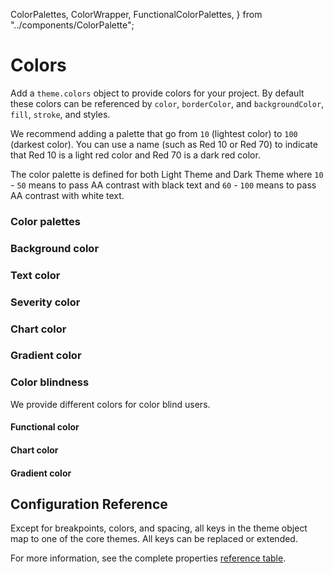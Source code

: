   ColorPalettes,
  ColorWrapper,
  FunctionalColorPalettes,
} from "../components/ColorPalette";

# Colors

Add a `theme.colors` object to provide colors for your project. By default these colors can be referenced by `color`, `borderColor`, and `backgroundColor`, `fill`, `stroke`, and styles.

We recommend adding a palette that go from `10` (lightest color) to `100` (darkest color). You can use a name (such as Red 10 or Red 70) to indicate that Red 10 is a light red color and Red 70 is a dark red color.

The color palette  is defined for both Light Theme and Dark Theme where `10` - `50` means to pass AA contrast with black text and  `60` - `100` means to pass AA contrast with white text.

<ThemeParser theme="colors" />

### Color palettes

<ColorWrapper>
  <ColorPalettes hue="red" />
  <ColorPalettes hue="magenta" />
  <ColorPalettes hue="purple" />
  <ColorPalettes hue="blue" />
  <ColorPalettes hue="green" />
  <ColorPalettes hue="teal" />
  <ColorPalettes hue="cyan" />
  <ColorPalettes hue="gray" />
</ColorWrapper>

### Background color

<ThemeParser mode="light" theme="background" />
<ThemeParser mode="dark" theme="background" />

<FunctionalColorPalettes mode="light" palette="background" />
<FunctionalColorPalettes mode="dark" palette="background" />

### Text color

<ThemeParser mode="light" theme="text" />
<ThemeParser mode="dark" theme="text" />

<FunctionalColorPalettes mode="light" palette="text" />
<FunctionalColorPalettes mode="dark" palette="text" />

### Severity color

<ThemeParser mode="light" theme="severity" />
<ThemeParser mode="dark" theme="severity" />

<FunctionalColorPalettes mode="light" palette="severity" />
<FunctionalColorPalettes mode="dark" palette="severity" />

### Chart color

<ThemeParser mode="light" theme="chart" />
<ThemeParser mode="dark" theme="chart" />

<FunctionalColorPalettes mode="light" palette="chart.classic" />
<FunctionalColorPalettes mode="dark" palette="chart.classic" />

### Gradient color

<ThemeParser theme="gradient" />

<FunctionalColorPalettes palette="gradient" />

### Color blindness

We provide different colors for color blind users.

#### Functional color

<ThemeParser mode="blindness" theme="severity" />

<FunctionalColorPalettes mode="blindness" palette="severity" />

#### Chart color

<ThemeParser mode="blindness" theme="chart" />

<FunctionalColorPalettes mode="blindness" palette="chart.classic" />

#### Gradient color

<ThemeParser mode="blindness" theme="gradient" />

<FunctionalColorPalettes mode="blindness" palette="gradient" />

## Configuration Reference

Except for breakpoints, colors, and spacing, all keys in the theme object map to one of the core themes. All keys can be replaced or extended.

For more information, see the complete properties <a href="https://styled-system.com/table" target="_blank">reference table</a>.